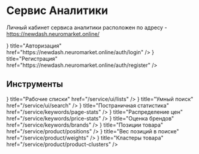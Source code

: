 
# Сервис Аналитики

Личный кабинет сервиса аналитики расположен по адресу - https://newdash.neuromarket.online/

<Cards>
    <Card icon={<ArrowDownOnSquareIcon />} title="Авторизация" href="https://newdash.neuromarket.online/auth/login" />
    <Card icon={<UserPlusIcon />} title="Регистрация" href="https://newdash.neuromarket.online/auth/register" />
</Cards>
    

## Инструменты

<Cards>
    <Card icon={<ListBulletIcon />} title="Рабочие списки" href="/service/ui/lists" />
    <Card icon={<MagnifyingGlassIcon />} title="Умный поиск" href="/service/ui/search" />
    <Card icon={<ChartBarSquareIcon />} title="Постраничная статистика" href="/service/keywords/page-stats" />
    <Card icon={<CurrencyDollarIcon />} title="Распределение цен" href="/service/keywords/price-stats" />
    <Card icon={<TrophyIcon />} title="Оценка брендов" href="/service/keywords/brands" />
    <Card icon={<ArrowUpIcon />} title="Позиции товара" href="/service/product/positions" />
    <Card icon={<ScaleIcon />} title="Вес позиций в поиске" href="/service/product/weights" />
    <Card icon={<Squares2X2Icon />} title="Кластеры товара" href="/service/product/product-clusters" />
</Cards>